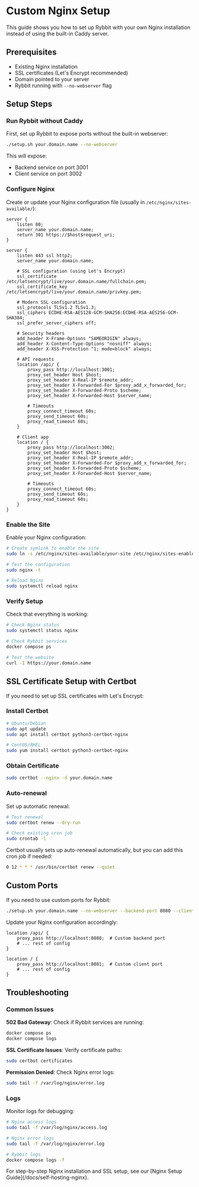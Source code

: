 
# Custom Nginx Setup

This guide shows you how to set up Rybbit with your own Nginx installation instead of using the built-in Caddy server.

## Prerequisites

- Existing Nginx installation
- SSL certificates (Let's Encrypt recommended)
- Domain pointed to your server
- Rybbit running with `--no-webserver` flag

## Setup Steps

<Steps>

### Run Rybbit without Caddy

First, set up Rybbit to expose ports without the built-in webserver:

```bash
./setup.sh your.domain.name --no-webserver
```

This will expose:
- Backend service on port 3001
- Client service on port 3002

### Configure Nginx

Create or update your Nginx configuration file (usually in `/etc/nginx/sites-available/`):

```nginx
server {
    listen 80;
    server_name your.domain.name;
    return 301 https://$host$request_uri;
}

server {
    listen 443 ssl http2;
    server_name your.domain.name;

    # SSL configuration (using Let's Encrypt)
    ssl_certificate /etc/letsencrypt/live/your.domain.name/fullchain.pem;
    ssl_certificate_key /etc/letsencrypt/live/your.domain.name/privkey.pem;
    
    # Modern SSL configuration
    ssl_protocols TLSv1.2 TLSv1.3;
    ssl_ciphers ECDHE-RSA-AES128-GCM-SHA256:ECDHE-RSA-AES256-GCM-SHA384;
    ssl_prefer_server_ciphers off;
    
    # Security headers
    add_header X-Frame-Options "SAMEORIGIN" always;
    add_header X-Content-Type-Options "nosniff" always;
    add_header X-XSS-Protection "1; mode=block" always;

    # API requests
    location /api/ {
        proxy_pass http://localhost:3001;
        proxy_set_header Host $host;
        proxy_set_header X-Real-IP $remote_addr;
        proxy_set_header X-Forwarded-For $proxy_add_x_forwarded_for;
        proxy_set_header X-Forwarded-Proto $scheme;
        proxy_set_header X-Forwarded-Host $server_name;
        
        # Timeouts
        proxy_connect_timeout 60s;
        proxy_send_timeout 60s;
        proxy_read_timeout 60s;
    }

    # Client app
    location / {
        proxy_pass http://localhost:3002;
        proxy_set_header Host $host;
        proxy_set_header X-Real-IP $remote_addr;
        proxy_set_header X-Forwarded-For $proxy_add_x_forwarded_for;
        proxy_set_header X-Forwarded-Proto $scheme;
        proxy_set_header X-Forwarded-Host $server_name;
        
        # Timeouts
        proxy_connect_timeout 60s;
        proxy_send_timeout 60s;
        proxy_read_timeout 60s;
    }
}
```

### Enable the Site

Enable your Nginx configuration:

```bash
# Create symlink to enable the site
sudo ln -s /etc/nginx/sites-available/your-site /etc/nginx/sites-enabled/

# Test the configuration
sudo nginx -t

# Reload Nginx
sudo systemctl reload nginx
```

### Verify Setup

Check that everything is working:

```bash
# Check Nginx status
sudo systemctl status nginx

# Check Rybbit services
docker compose ps

# Test the website
curl -I https://your.domain.name
```

</Steps>

## SSL Certificate Setup with Certbot

If you need to set up SSL certificates with Let's Encrypt:

<Steps>

### Install Certbot

```bash
# Ubuntu/Debian
sudo apt update
sudo apt install certbot python3-certbot-nginx

# CentOS/RHEL
sudo yum install certbot python3-certbot-nginx
```

### Obtain Certificate

```bash
sudo certbot --nginx -d your.domain.name
```

### Auto-renewal

Set up automatic renewal:

```bash
# Test renewal
sudo certbot renew --dry-run

# Check existing cron job
sudo crontab -l
```

Certbot usually sets up auto-renewal automatically, but you can add this cron job if needed:

```bash
0 12 * * * /usr/bin/certbot renew --quiet
```

</Steps>

## Custom Ports

If you need to use custom ports for Rybbit:

```bash
./setup.sh your.domain.name --no-webserver --backend-port 8080 --client-port 8081
```

Update your Nginx configuration accordingly:

```nginx
location /api/ {
    proxy_pass http://localhost:8080;  # Custom backend port
    # ... rest of config
}

location / {
    proxy_pass http://localhost:8081;  # Custom client port
    # ... rest of config
}
```

## Troubleshooting

### Common Issues

**502 Bad Gateway**: Check if Rybbit services are running:
```bash
docker compose ps
docker compose logs
```

**SSL Certificate Issues**: Verify certificate paths:
```bash
sudo certbot certificates
```

**Permission Denied**: Check Nginx error logs:
```bash
sudo tail -f /var/log/nginx/error.log
```

### Logs

Monitor logs for debugging:

```bash
# Nginx access logs
sudo tail -f /var/log/nginx/access.log

# Nginx error logs
sudo tail -f /var/log/nginx/error.log

# Rybbit logs
docker compose logs -f
```

<Callout type="info">
For step-by-step Nginx installation and SSL setup, see our [Nginx Setup Guide](/docs/self-hosting-nginx).
</Callout>